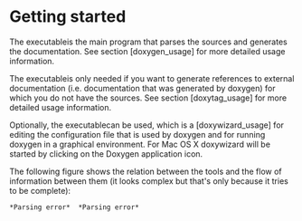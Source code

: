 = Getting started =

The executable{{{doxygen}}}is the main program that parses the sources and generates the documentation. See section [doxygen_usage] for more detailed usage information.

The executable{{{doxytag}}}is only needed if you want to generate references to external documentation (i.e. documentation that was generated by doxygen) for which you do not have the sources. See section [doxytag_usage] for more detailed usage information.

Optionally, the executable{{{doxywizard}}}can be used, which is a [doxywizard_usage] for editing the configuration file that is used by doxygen and for running doxygen in a graphical environment. For Mac OS X doxywizard will be started by clicking on the Doxygen application icon.

The following figure shows the relation between the tools and the flow of information between them (it looks complex but that's only because it tries to be complete):

 *Parsing error*  *Parsing error* 


